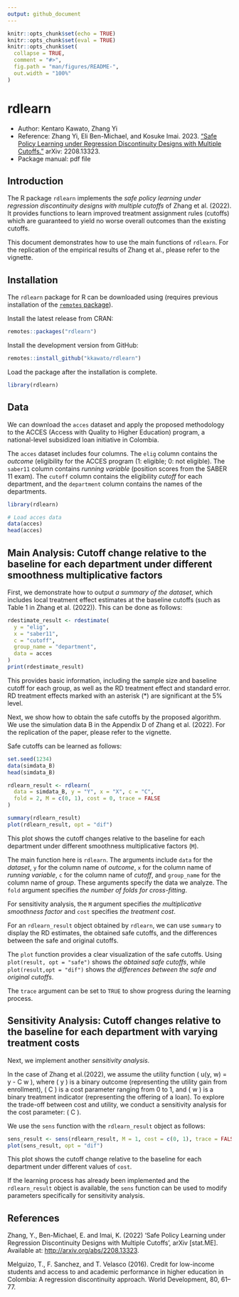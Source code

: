 ```yaml
---
output: github_document
---
```

<!-- README.md is generated from README.Rmd. Please edit that file -->

```r
knitr::opts_chunk$set(echo = TRUE)
knitr::opts_chunk$set(eval = TRUE)
knitr::opts_chunk$set(
  collapse = TRUE,
  comment = "#>",
  fig.path = "man/figures/README-",
  out.width = "100%"
)
```

# rdlearn

<!-- badges: start -->

<!-- badges: end -->

- Author: Kentaro Kawato, Zhang Yi
- Reference: Zhang Yi, Eli Ben-Michael, and Kosuke Imai. 2023. [“Safe Policy
  Learning under Regression Discontinuity Designs with Multiple Cutoffs.”](http://arxiv.org/abs/2208.13323) 
  arXiv: 2208.13323.
- Package manual: pdf file

## Introduction

The R package `rdlearn` implements the *safe policy learning under regression discontinuity designs with multiple cutoffs* of Zhang et al. (2022). It provides functions to learn improved treatment assignment rules (cutoffs) which are guaranteed to yield no worse overall outcomes than the existing cutoffs.

This document demonstrates how to use the main functions of `rdlearn`. For the replication of the empirical results of Zhang et al., please refer to the vignette.

## Installation

The `rdlearn` package for R can be downloaded using (requires previous installation of the [`remotes` package](https://remotes.r-lib.org/index.html)).

Install the latest release from CRAN:

```r
remotes::packages("rdlearn")
```

Install the development version from GitHub:

```r
remotes::install_github("kkawato/rdlearn")
```

Load the package after the installation is complete.

```r
library(rdlearn)
```

## Data

We can download the `acces` dataset and apply the proposed methodology to the ACCES (Access with Quality to Higher Education) program, a national-level subsidized loan initiative in Colombia.

The `acces` dataset includes four columns. The `elig` column contains the *outcome* (eligibility for the ACCES program (1: eligible; 0: not eligible). The `saber11` column contains *running variable* (position scores from the SABER 11 exam). The `cutoff` column contains the eligibility *cutoff* for each department, and the `department` column contains the names of the departments.

```r
library(rdlearn)

# Load acces data
data(acces)
head(acces)
```

## Main Analysis: Cutoff change relative to the baseline for each department under different smoothness multiplicative factors

First, we demonstrate how to output *a summary of the dataset*, which includes local treatment effect estimates at the baseline cutoffs (such as Table 1 in Zhang et al. (2022)). This can be done as follows:
 
```r
rdestimate_result <- rdestimate(
  y = "elig",
  x = "saber11",
  c = "cutoff",
  group_name = "department",
  data = acces
)
print(rdestimate_result)
```

This provides basic information, including the sample size and baseline cutoff for each group, as well as the RD treatment effect and standard error. RD treatment effects marked with an asterisk (*) are significant at the 5% level.

Next, we show how to obtain the safe cutoffs by the proposed algorithm. We use the simulation data B in the Appendix D of Zhang et al. (2022). For the replication of the paper, please refer to the vignette.

Safe cutoffs can be learned as follows:

```r
set.seed(1234)
data(simdata_B)
head(simdata_B)

rdlearn_result <- rdlearn(
  data = simdata_B, y = "Y", x = "X", c = "C",
  fold = 2, M = c(0, 1), cost = 0, trace = FALSE
)

summary(rdlearn_result)
plot(rdlearn_result, opt = "dif")
```

This plot shows the cutoff changes relative to the baseline for each department under different smoothness multiplicative factors (`M`).

The main function here is `rdlearn`. The arguments include `data` for the *dataset*, `y` for the column name of *outcome*, `x` for the column name of *running variable*, `c` for the column name of *cutoff*, and `group_name` for the column name of *group*. These arguments specify the data we analyze. The `fold` argument specifies *the number of folds for cross-fitting*.

For sensitivity analysis, the `M` argument specifies *the multiplicative smoothness factor* and `cost` specifies *the treatment cost*.

For an `rdlearn_result` object obtained by `rdlearn`, we can use `summary` to display the RD estimates, the obtained safe cutoffs, and the differences between the safe and original cutoffs.

The `plot` function provides a clear visualization of the safe cutoffs. Using `plot(result, opt = "safe")` shows *the obtained safe cutoffs*, while `plot(result,opt = "dif")` shows *the differences between the safe and original cutoffs*.

The `trace` argument can be set to `TRUE` to show progress during the learning process.

## Sensitivity Analysis: Cutoff changes relative to the baseline for each department with varying treatment costs

Next, we implement another *sensitivity analysis*.

In the case of Zhang et al.(2022), we assume the utility function \( u(y, w) = y - C \times w \), where \( y \) is a binary outcome (representing the utility gain from enrollment), \( C \) is a cost parameter ranging from 0 to 1, and \( w \) is a binary treatment indicator (representing the offering of a loan). To explore the trade-off between cost and utility, we conduct a sensitivity analysis for the cost parameter: \( C \).

We use the `sens` function with the `rdlearn_result` object as follows:

```r
sens_result <- sens(rdlearn_result, M = 1, cost = c(0, 1), trace = FALSE)
plot(sens_result, opt = "dif")
```

This plot shows the cutoff change relative to the baseline for each department under different values of `cost`.

If the learning process has already been implemented and the `rdlearn_result` object is available, the `sens` function can be used to modify parameters specifically for sensitivity analysis.

## References

Zhang, Y., Ben-Michael, E. and Imai, K. (2022) ‘Safe Policy Learning under Regression Discontinuity Designs with Multiple Cutoffs’, arXiv [stat.ME]. Available at: [http://arxiv.org/abs/2208.13323](http://arxiv.org/abs/2208.13323).

Melguizo, T., F. Sanchez, and T. Velasco (2016). Credit for low-income students and access to and academic performance in higher education in Colombia: A regression discontinuity approach. World Development, 80, 61–77.

